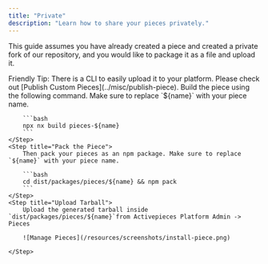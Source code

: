 ```yaml
---
title: "Private"
description: "Learn how to share your pieces privately."
---
```


<Snippet file="enterprise-feature.mdx" />

This guide assumes you have already created a piece and created a private fork of our repository, and you would like to package it as a file and upload it.

<Tip>
Friendly Tip: There is a CLI to easily upload it to your platform. Please check out [Publish Custom Pieces](../misc/publish-piece).
</Tip>

<Steps>
    <Step title="Build Piece">
        Build the piece using the following command. Make sure to replace `${name}` with your piece name.

        ```bash
        npx nx build pieces-${name}
        ```
    </Step>
    <Step title="Pack the Piece">
        Then pack your pieces as an npm package. Make sure to replace `${name}` with your piece name.

        ```bash
        cd dist/packages/pieces/${name} && npm pack
        ```
    </Step>
    <Step title="Upload Tarball">
        Upload the generated tarball inside `dist/packages/pieces/${name}`from Activepieces Platform Admin -> Pieces
    
        ![Manage Pieces](/resources/screenshots/install-piece.png)

    </Step>
</Steps>
